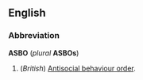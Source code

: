 ==English==
===Abbreviation===
'''ASBO''' (''plural'' '''ASBOs''')

#(''British'') [[Antisocial behaviour order]].